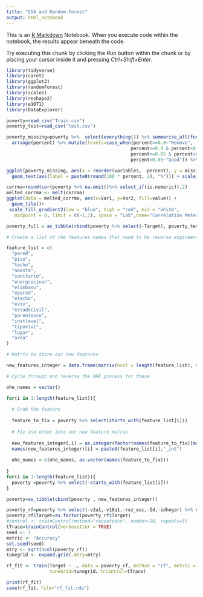 ```yaml
---
title: "EDA and Random Forest"
output: html_notebook
---
```


This is an [R Markdown](http://rmarkdown.rstudio.com) Notebook. When you execute code within the notebook, the results appear beneath the code. 

Try executing this chunk by clicking the *Run* button within the chunk or by placing your cursor inside it and pressing *Ctrl+Shift+Enter*. 

```r
library(tidyverse)
library(caret)
library(ggplot2)
library(randomForest)
library(scales)
library(reshape2)
library(e1071)
library(DataExplorer)

poverty=read_csv("Train.csv")
poverty_test=read_csv("test.csv")
```

```r
poverty_missing=poverty %>%  select(everything()) %>% summarise_all(funs(sum(is.na(.)))) %>% gather(variables,missing_amount) %>% mutate(percent=missing_amount/nrow(poverty)) %>% 
  arrange(percent) %>% mutate(levels=case_when(percent>=0.8~"Remove",
                                              percent>=0.4 & percent<0.8~"Bad",
                                              percent>=0.05 & percent<0.4~"OK",
                                              percent<0.05~"Good")) %>% filter(missing_amount>0)

ggplot(poverty_missing, aes(x = reorder(variables, -percent), y = missing_amount,fill=levels)) + geom_bar(stat = "identity") + coord_flip()+ scale_fill_manual(values=c("#1a9641", "#a6d96a", "#d7191c"))+ xlab("Features") + ylab("Number of missing rows") +   ggtitle("Missing variable plot")+ 
  geom_text(aes(label = paste0(round(100 * percent, 2), "%"))) + scale_y_continuous(labels = comma)+theme(plot.title = element_text(hjust = 0.5)) 

```

```r
corrma=round(cor(poverty %>% na.omit()%>% select_if(is.numeric)),2)
melted_corrma <- melt(corrma) 
ggplot(data = melted_corrma, aes(x=Var1, y=Var2, fill=value)) + 
  geom_tile()+
 scale_fill_gradient2(low = "blue", high = "red", mid = "white", 
   midpoint = 0, limit = c(-1,1), space = "Lab",name="Correlation Meter")

```
```r
poverty_full = as_tibble(rbind(poverty %>% select(-Target), poverty_test))

# Create a list of the features names that need to be reverse engineered

feature_list = c(
  "pared",
  "piso",
  "techo",
  "abasta",
  "sanitario",
  "energcocinar",
  "elimbasu",
  "epared",
  "etecho",
  "eviv",
  "estadocivil",
  "parentesco",
  "instlevel",
  "tipovivi",
  "lugar",
  "area"
)

# Matrix to store our new features

new_features_integer = data.frame(matrix(ncol = length(feature_list), nrow = nrow(poverty)))

# Cycle through and reverse the OHE process for these

ohe_names = vector()

for(i in 1:length(feature_list)){
  
  # Grab the feature
  
  feature_to_fix = poverty %>% select(starts_with(feature_list[i]))
  
  # Fix and enter into our new feature matrix
  
  new_features_integer[,i] = as.integer(factor(names(feature_to_fix)[max.col(feature_to_fix)], ordered = FALSE))
  names(new_features_integer)[i] = paste0(feature_list[i],"_int")
  
  ohe_names = c(ohe_names, as.vector(names(feature_to_fix)))
  
}
for(i in 1:length(feature_list)){
  poverty =poverty %>% select(-starts_with(feature_list[i]))
}

poverty=as_tibble(cbind(poverty , new_features_integer))
```


```r
poverty_rf=poverty %>% select(-v2a1,-v18q1,-rez_esc,-Id,-idhogar) %>% na.omit()
poverty_rf$Target=as.factor(poverty_rf$Target)
#control <- trainControl(method="repeatedcv", number=10, repeats=3)
tTrace=trainControl(verboseIter = TRUE)
seed <- 7
metric <- "Accuracy"
set.seed(seed)
mtry <- sqrt(ncol(poverty_rf))
tunegrid <- expand.grid(.mtry=mtry)

rf_fit <- train(Target ~ ., data = poverty_rf, method = "rf", metric = "Accuracy",
                tuneGrid=tunegrid，trControl=tTrace)

print(rf_fit)
save(rf_fit，file="rf_fit.rda")

```

